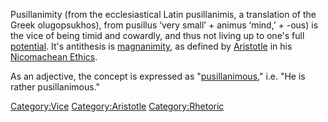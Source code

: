 Pusillanimity (from the ecclesiastical Latin pusillanimis, a translation of the Greek olugopsukhos), from pusillus ‘very small’ + animus ‘mind,’ + -ous) is the vice of being timid and cowardly, and thus not living up to one's full [[potential]]. It's antithesis is [[magnanimity]], as defined by [[Aristotle]] in his [[Nicomachean Ethics]].

As an adjective, the concept is expressed as "[[pusillanimous]]," i.e. "He is rather pusillanimous."

[[Category:Vice]]
[[Category:Aristotle]]
[[Category:Rhetoric]]